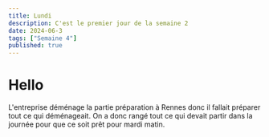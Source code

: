 ```yaml
---
title: Lundi
description: C'est le premier jour de la semaine 2
date: 2024-06-3
tags: ["Semaine 4"]
published: true
---
```



# Hello

L'entreprise déménage la partie préparation à Rennes donc il fallait préparer tout ce qui
déménageait. 
On a donc rangé tout ce qui devait partir dans la journée pour que ce soit prêt pour mardi matin.

